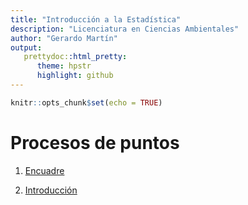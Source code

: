 ```yaml
---
title: "Introducción a la Estadística"
description: "Licenciatura en Ciencias Ambientales"
author: "Gerardo Martín"
output:
   prettydoc::html_pretty:
      theme: hpstr
      highlight: github
---
```


```r
knitr::opts_chunk$set(echo = TRUE)
```

# Procesos de puntos

1.  [Encuadre](Encuadre.pdf)

2.  [Introducción](Introduccion.pdf)
